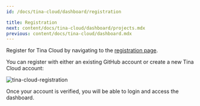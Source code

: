 ```yaml
---
id: /docs/tina-cloud/dashboard/registration

title: Registration
next: content/docs/tina-cloud/dashboard/projects.mdx
previous: content/docs/tina-cloud/dashboard.mdx
---
```


Register for Tina Cloud by navigating to the [registration page](https://app.tina.io/register).

You can register with either an existing GitHub account or create a new Tina Cloud account:

![tina-cloud-registration](/img/cloud-registration.png)

Once your account is verified, you will be able to login and access the dashboard.
